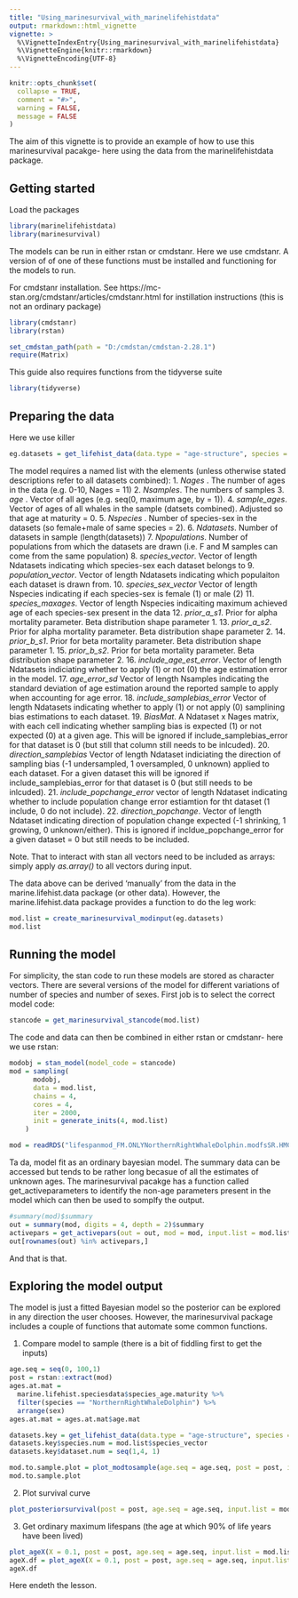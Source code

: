 ```yaml
---
title: "Using_marinesurvival_with_marinelifehistdata"
output: rmarkdown::html_vignette
vignette: >
  %\VignetteIndexEntry{Using_marinesurvival_with_marinelifehistdata}
  %\VignetteEngine{knitr::rmarkdown}
  %\VignetteEncoding{UTF-8}
---
```


```r
knitr::opts_chunk$set(
  collapse = TRUE,
  comment = "#>",
  warning = FALSE,
  message = FALSE
)
```

The aim of this vignette is to provide an example of how to use this marinesurvival pacakge- here using the data from the marinelifehistdata package.

## Getting started

Load the packages

```r
library(marinelifehistdata)
library(marinesurvival)
```

The models can be run in either rstan or cmdstanr. Here we use cmdstanr. A version of of one of these functions must be installed and functioning for the models to run.

For cmdstanr installation. See https://mc-stan.org/cmdstanr/articles/cmdstanr.html for instillation instructions (this is not an ordinary package)

```r
library(cmdstanr)
library(rstan)
```

```r
set_cmdstan_path(path = "D:/cmdstan/cmdstan-2.28.1")
require(Matrix)
```

This guide also requires functions from the tidyverse suite

```r
library(tidyverse)
```

## Preparing the data

Here we use killer

```r
eg.datasets = get_lifehist_data(data.type = "age-structure", species = "NorthernRightWhaleDolphin", sex = NULL) #NULL will give data for both 

```

The model requires a named list with the elements (unless otherwise stated descriptions refer to all datasets combined):
1. *Nages* . The number of ages in the data (e.g. 0-10, Nages = 11)
2. *Nsamples*. The numbers of samples
3. *age* . Vector of all ages (e.g. seq(0, maximum age, by = 1)).
4. *sample_ages*. Vector of ages of all whales in the sample (datsets combined). Adjusted so that age at maturity = 0.
5. *Nspecies* . Number of species-sex in the datasets (so female+male of same species = 2).
6. *Ndatasets*. Number of datasets in sample (length(datasets))
7. *Npopulations*. Number of populations from which the datasets are drawn (i.e. F and M samples can come from the same population)
8. *species_vector*. Vector of length Ndatasets indicating which species-sex each dataset belongs to
9. *population_vector*. Vector of length Ndatasets indicating which populaiton each dataset is drawn from.
10. *species_sex_vector* Vector of length Nspecies indicating if each species-sex is female (1) or male (2)
11. *species_maxages*. Vector of length Nspecies indicaiting maximum achieved age of each species-sex present in the data
12. *prior_a_s1*. Prior for alpha mortality parameter. Beta distribution shape parameter 1.
13. *prior_a_s2*. Prior for alpha mortality parameter. Beta distribution shape parameter 2.
14. *prior_b_s1*. Prior for beta mortality parameter. Beta distribution shape parameter 1.
15. *prior_b_s2*. Prior for beta mortality parameter. Beta distribution shape parameter 2.
16. *include_age_est_error*. Vector of length Ndatasets indiciating whether to apply (1) or not (0) the age estimation error in the model. 
17. *age_error_sd* Vector of length Nsamples indicating the standard deviation of age estimation around the reported sample to apply when accounting for age error.
18. *include_samplebias_error* Vector of length Ndatasets indicating whether to apply (1) or not apply (0) samplining bias estimations to each dataset.
19. *BiasMat*. A Ndataset x Nages matrix, with each cell indicating whether sampling bias is expected (1) or not expected (0) at a given age. This will be ignored if include_samplebias_error for that dataset is 0 (but still that column still needs to be inlcuded).
20. *direction_samplebias* Vector of length Ndataset indiciating the direction of sampling bias (-1 undersampled, 1 oversampled, 0 unknown) applied to each dataset. For a given dataset this will be ignored if include_samplebias_error for that dataset is 0 (but still needs to be inlcuded).
21. *include_popchange_error* vector of length Ndataset indicating whether to include population change error estiamtion for tht dataset (1 include, 0 do not include).
22. *direction_popchange*. Vector of length Ndataset indicating direction of population change expected (-1 shrinking, 1 growing, 0 unknown/either). This is ignored if incldue_popchange_error for a given dataset = 0 but still needs to be included. 

Note. That to interact with stan all vectors need to be included as arrays: simply apply *as.array()* to all vectors during input.


The data above can be derived 'manually' from the data in the marine.lifehist.data package (or other data). However, the marine.lifehist.data package provides a function to do the leg work:

```r

mod.list = create_marinesurvival_modinput(eg.datasets)
mod.list
```

## Running the model

For simplicity, the stan code to run these models are stored as character vectors. There are several versions of the model for different variations of number of species and number of sexes. First job is to select the correct model code:

```r
stancode = get_marinesurvival_stancode(mod.list)
```

The code and data can then be combined in either rstan or cmdstanr- here we use rstan:

```r
modobj = stan_model(model_code = stancode)
mod = sampling(
      modobj,
      data = mod.list,
      chains = 4,
      cores = 4,
      iter = 2000,
      init = generate_inits(4, mod.list)
    )

```

```r
mod = readRDS("lifespanmod_FM.ONLYNorthernRightWhaleDolphin.modfsSR.HMC.RDS")
```

Ta da, model fit as an ordinary bayesian model. The summary data can be accessed but tends to be rather long becasue of all the estimates of unknown ages. The marinesurvival pacakge has a function called get_activeparameters to identify the non-age parameters present in the model which can then be used to somplfy the output. 

```r
#summary(mod)$summary
out = summary(mod, digits = 4, depth = 2)$summary
activepars = get_activepars(out = out, mod = mod, input.list = mod.list)
out[rownames(out) %in% activepars,]
```



And that is that.

## Exploring the model output

The model is just a fitted Bayesian model so the posterior can be explored in any direction the user chooses. However, the marinesurvival package includes a couple of functions that automate some common functions. 

1. Compare model to sample (there is a bit of fiddling first to get the inputs)

```r
age.seq = seq(0, 100,1)
post = rstan::extract(mod)
ages.at.mat = 
  marine.lifehist.speciesdata$species_age.maturity %>%
  filter(species == "NorthernRightWhaleDolphin") %>%
  arrange(sex)
ages.at.mat = ages.at.mat$age.mat

datasets.key = get_lifehist_data(data.type = "age-structure", species = "NorthernRightWhaleDolphin", sex = NULL, return.key = TRUE)[[1]]
datasets.key$species.num = mod.list$species_vector
datasets.key$dataset.num = seq(1,4, 1)

mod.to.sample.plot = plot_modtosample(age.seq = age.seq, post = post, input.list = mod.list, minages = ages.at.mat, names.key = datasets.key, datasetskey = datasets.key)
mod.to.sample.plot
```
2. Plot survival curve

```r
plot_posteriorsurvival(post = post, age.seq = age.seq, input.list = mod.list, names.key = datasets.key, N = 150)
```


3. Get ordinary maximum lifespans (the age at which 90% of life years have been lived)

```r
plot_ageX(X = 0.1, post = post, age.seq = age.seq, input.list = mod.list, minages = ages.at.mat, names.key = datasets.key)
ageX.df = plot_ageX(X = 0.1, post = post, age.seq = age.seq, input.list = mod.list, minages = ages.at.mat, names.key = datasets.key, return.data = TRUE)
ageX.df
```

Here endeth the lesson. 
